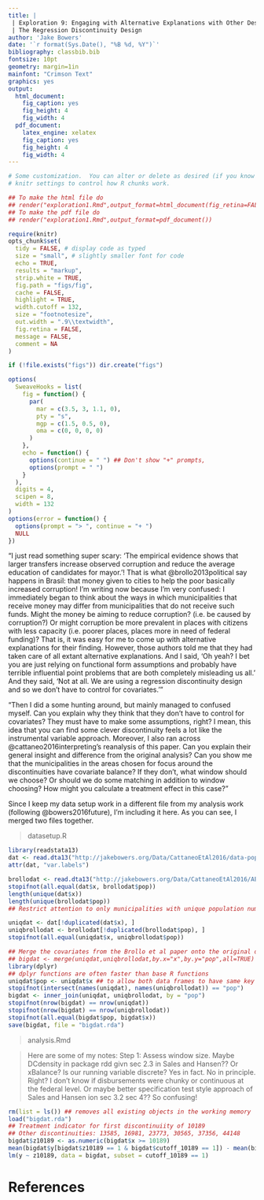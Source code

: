 ```yaml
---
title: |
 | Exploration 9: Engaging with Alternative Explanations with Other Design Strategies: 
 | The Regression Discontinuity Design
author: 'Jake Bowers'
date: '`r format(Sys.Date(), "%B %d, %Y")`'
bibliography: classbib.bib
fontsize: 10pt
geometry: margin=1in
mainfont: "Crimson Text"
graphics: yes
output:
  html_document:
    fig_caption: yes
    fig_height: 4
    fig_width: 4
  pdf_document:
    latex_engine: xelatex
    fig_caption: yes
    fig_height: 4
    fig_width: 4
---
```


<!-- Make this document using library(rmarkdown); render("exploration1.Rmd") -->
\input{mytexsymbols}


```r
# Some customization.  You can alter or delete as desired (if you know what you are doing).
# knitr settings to control how R chunks work.

## To make the html file do
## render("exploration1.Rmd",output_format=html_document(fig_retina=FALSE))
## To make the pdf file do
## render("exploration1.Rmd",output_format=pdf_document())

require(knitr)
opts_chunk$set(
  tidy = FALSE, # display code as typed
  size = "small", # slightly smaller font for code
  echo = TRUE,
  results = "markup",
  strip.white = TRUE,
  fig.path = "figs/fig",
  cache = FALSE,
  highlight = TRUE,
  width.cutoff = 132,
  size = "footnotesize",
  out.width = ".9\\textwidth",
  fig.retina = FALSE,
  message = FALSE,
  comment = NA
)

if (!file.exists("figs")) dir.create("figs")

options(
  SweaveHooks = list(
    fig = function() {
      par(
        mar = c(3.5, 3, 1.1, 0),
        pty = "s",
        mgp = c(1.5, 0.5, 0),
        oma = c(0, 0, 0, 0)
      )
    },
    echo = function() {
      options(continue = " ") ## Don't show "+" prompts,
      options(prompt = " ")
    }
  ),
  digits = 4,
  scipen = 8,
  width = 132
)
options(error = function() {
  options(prompt = "> ", continue = "+ ")
  NULL
})
```


"I just read something super scary: 'The empirical evidence shows that larger
transfers increase observed corruption and reduce the average education of
candidates for mayor.'! That is what @brollo2013political say happens in
Brasil: that money given to cities to help the poor basically increased
corruption! I'm writing now because I'm very confused: I immediately began to
think about the ways in which municipalities that receive money may differ from
municipalities that do not receive such funds. Might the money be aiming to
reduce corruption? (i.e. be caused by corruption?) Or might corruption be more
prevalent in places with citizens with less capacity (i.e. poorer places,
places more in need of federal funding)? That is, it was easy for me to come up
with alternative explanations for their finding. However, those authors told me
that they had taken care of all extant alternative explanations. And I said,
'Oh yeah? I bet you are just relying on functional form assumptions and
probably have terrible influential point problems that are both completely
misleading us all.' And they said, 'Not at all. We are using a regression
discontinuity design and so we don't have to control for covariates.'"

"Then I did a some hunting around, but mainly managed to confused myself. Can
you explain why they think that they don't have to control for covariates? They
must have to make some assumptions, right? I mean, this idea that you can find
some clever discontinuity feels a lot like the instrumental variable approach.
Moreover, I also ran across @cattaneo2016interpreting's reanalysis of this
paper. Can you explain their general insight and difference from the original
analysis? Can you show me that the municipalities in the areas chosen for focus
around the discontinuities have covariate balance? If they don't, what window
should we choose? Or should we do some matching in addition to window choosing?
How might you calculate a treatment effect in this case?"

Since I keep my data setup work in a different file from my analysis work
(following @bowers2016future), I'm including it here. As you can see, I merged
two files together.

> datasetup.R

```r
library(readstata13)
dat <- read.dta13("http://jakebowers.org/Data/CattaneoEtAl2016/data-population-example.dta", convert.factors = FALSE)
attr(dat, "var.labels")
```

```r
brollodat <- read.dta13("http://jakebowers.org/Data/CattaneoEtAl2016/AER_smallsample.dta", convert.factors = FALSE)
stopifnot(all.equal(dat$x, brollodat$pop))
length(unique(dat$x))
length(unique(brollodat$pop))
## Restrict attention to only municipalities with unique population numbers so that we can use the covariates from the Brollo et al paper.

uniqdat <- dat[!duplicated(dat$x), ]
uniqbrollodat <- brollodat[!duplicated(brollodat$pop), ]
stopifnot(all.equal(uniqdat$x, uniqbrollodat$pop))

## Merge the covariates from the Brollo et al paper onto the original dataset
## bigdat <- merge(uniqdat,uniqbrollodat,by.x="x",by.y="pop",all=TRUE)
library(dplyr)
## dplyr functions are often faster than base R functions
uniqdat$pop <- uniqdat$x ## to allow both data frames to have same key name
stopifnot(intersect(names(uniqdat), names(uniqbrollodat)) == "pop")
bigdat <- inner_join(uniqdat, uniqbrollodat, by = "pop")
stopifnot(nrow(bigdat) == nrow(uniqdat))
stopifnot(nrow(bigdat) == nrow(uniqbrollodat))
stopifnot(all.equal(bigdat$pop, bigdat$x))
save(bigdat, file = "bigdat.rda")
```


> analysis.Rmd

> Here are some of my notes:  Step 1: Assess window size. Maybe DCdensity in
> package rdd givn sec 2.3 in Sales and Hansen?? Or xBalance? Is our running
> variable discrete? Yes in fact. No in principle. Right? I don't know if
> disbursements were chunky or continuous at the federal level. Or maybe better
> specification test style approach of Sales and Hansen ion sec 3.2 sec 4?? So
> confusing!

```r
rm(list = ls()) ## removes all existing objects in the working memory
load("bigdat.rda")
## Treatment indicator for first discontinuiity of 10189
## Other discontinuities: 13585, 16981, 23773, 30565, 37356, 44148
bigdat$z10189 <- as.numeric(bigdat$x >= 10189)
mean(bigdat$y[bigdat$z10189 == 1 & bigdat$cutoff_10189 == 1]) - mean(bigdat$y[bigdat$z10189 == 0 & bigdat$cutoff_10189 == 1])
lm(y ~ z10189, data = bigdat, subset = cutoff_10189 == 1)
```



# References

